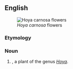 ==English==
[[Image:Hoya_carnosa.jpg|thumb|''Hoya carnosa'' flowers]]
===Etymology===
{{compound|wax|plant|lang=en}}

===Noun===
{{en-noun}}

# {{context|botany|lang=en}} {{taxlink|Hoya carnosa|species|noshow=1}}, a plant of the genus ''[[Hoya]]''.